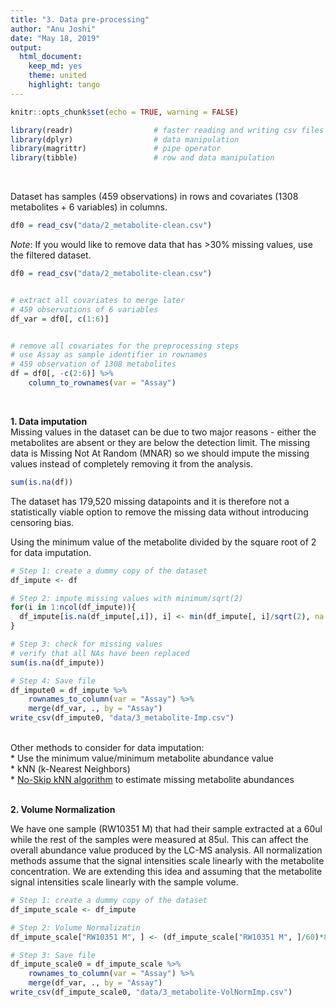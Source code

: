 ```yaml
---
title: "3. Data pre-processing"
author: "Anu Joshi"
date: "May 18, 2019"
output:
  html_document:
    keep_md: yes
    theme: united
    highlight: tango
---
```


```r
knitr::opts_chunk$set(echo = TRUE, warning = FALSE)

library(readr)                  # faster reading and writing csv files
library(dplyr)                  # data manipulation
library(magrittr)               # pipe operator
library(tibble)                 # row and data manipulation
```
<br>


Dataset has samples (459 observations) in rows and covariates (1308 metabolites + 6 variables) in columns. 
```r
df0 = read_csv("data/2_metabolite-clean.csv") 
```


_Note_: If you would like to remove data that has >30% missing values, use the filtered dataset. 
```r
df0 = read_csv("data/2_metabolite-clean.csv") 


# extract all covariates to merge later
# 459 observations of 6 variables
df_var = df0[, c(1:6)]


# remove all covariates for the preprocessing steps
# use Assay as sample identifier in rownames
# 459 observation of 1308 metabolites
df = df0[, -c(2:6)] %>%
    column_to_rownames(var = "Assay")
```
<br> 


**1. Data imputation**    
Missing values in the dataset can be due to two major reasons - either the metabolites are absent or they are below the detection limit. The missing data is Missing Not At Random (MNAR) so we should impute the missing values instead of completely removing it from the analysis. <br>
```r
sum(is.na(df))
```
The dataset has 179,520 missing datapoints and it is therefore not a statistically viable option to remove the missing data without introducing censoring bias. 
<br> 


Using the minimum value of the metabolite divided by the square root of 2 for data imputation. <br>
```r
# Step 1: create a dummy copy of the dataset
df_impute <- df

# Step 2: impute missing values with minimum/sqrt(2) 
for(i in 1:ncol(df_impute)){
  df_impute[is.na(df_impute[,i]), i] <- min(df_impute[, i]/sqrt(2), na.rm = TRUE)
}

# Step 3: check for missing values
# verify that all NAs have been replaced
sum(is.na(df_impute))

# Step 4: Save file
df_impute0 = df_impute %>% 
    rownames_to_column(var = "Assay") %>%
    merge(df_var, ., by = "Assay")
write_csv(df_impute0, "data/3_metabolite-Imp.csv")
```
<br>
Other methods to consider for data imputation:      
* Use the minimum value/minimum metabolite abundance value                  
* kNN (k-Nearest Neighbors)         
* [No-Skip kNN algorithm](https://link.springer.com/article/10.1007/s11306-018-1451-8) to estimate missing metabolite abundances  
<br>


**2. Volume Normalization**       

We have one sample (RW10351 M) that had their sample extracted at a 60ul while the rest of the samples were measured at 85ul. This can affect the overall abundance value produced by the LC-MS analysis. All normalization methods assume that the signal intensities scale linearly with the metabolite concentration. We are extending this idea and assuming that the metabolite signal intensities scale linearly with the sample volume. 
```r
# Step 1: create a dummy copy of the dataset
df_impute_scale <- df_impute

# Step 2: Volume Normalizatin
df_impute_scale["RW10351 M", ] <- (df_impute_scale["RW10351 M", ]/60)*85

# Step 3: Save file
df_impute_scale0 = df_impute_scale %>% 
    rownames_to_column(var = "Assay") %>%
    merge(df_var, ., by = "Assay")
write_csv(df_impute_scale0, "data/3_metabolite-VolNormImp.csv")
```
